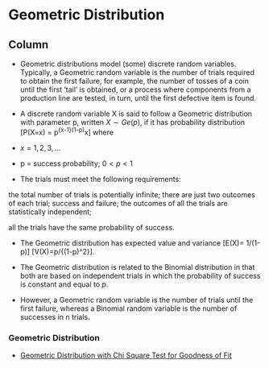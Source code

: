 
Geometric Distribution {data-navmenu="Discrete Distributions"}
=====================================

Column {.tabset}
-------------------------------------------------



\section{Geometric Distribution}

* Geometric distributions model (some) discrete random variables. Typically, a Geometric random variable is the number of trials required to obtain the first failure, for example, the number of tosses of a coin until the first 'tail' is obtained, or a process where components from a production line are tested, in turn, until the first defective item is found.

* A discrete random variable X is said to follow a Geometric distribution with parameter p, written $X \sim Ge(p)$, if it has probability distribution
\[P(X=x) = p^{x-1}(1-p)^x\]
where

* $x = 1, 2, 3, \ldots$
* p = success probability; $0 < p < 1$

* The trials must meet the following requirements:


\item[(i)] the total number of trials is potentially infinite;
there are just two outcomes of each trial; success and failure;
\item[(ii)] the outcomes of all the trials are statistically independent;
\item[(iii)] all the trials have the same probability of success.

* The Geometric distribution has expected value and variance  \[E(X)= 1/(1-p)\] \[V(X)=p/{(1-p)^2}\].

* The Geometric distribution is related to the Binomial distribution in that both are based on independent trials in which the probability of success is constant and equal to $p$. 

* However, a Geometric random variable is the number of trials until the first failure, whereas a Binomial random variable is the number of successes in n trials.


### Geometric Distribution

* <a href = "https://youtu.be/pIAZmkRvKPo/">Geometric Distribution with Chi Square Test for Goodness of Fit</a>


